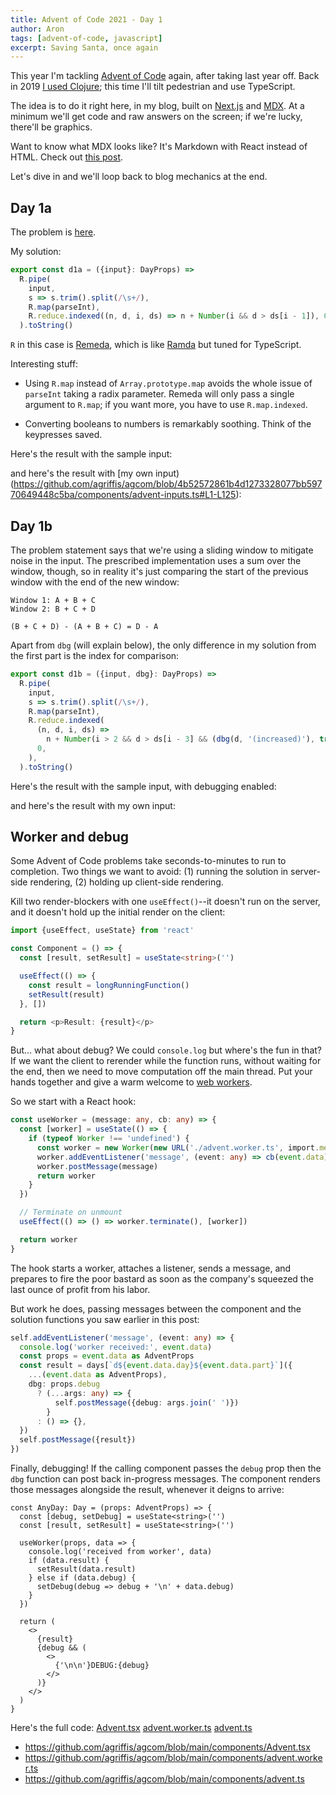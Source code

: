 ```yaml
---
title: Advent of Code 2021 - Day 1
author: Aron
tags: [advent-of-code, javascript]
excerpt: Saving Santa, once again
---
```


This year I'm tackling [Advent of Code](https://adventofcode.com/) again, after
taking last year off. Back in 2019 [I used
Clojure](https://github.com/agriffis/adventofcode2019); this time I'll tilt
pedestrian and use TypeScript.

The idea is to do it right here, in my blog, built on
[Next.js](https://nextjs.org/) and [MDX](https://mdxjs.com/). At a minimum we'll
get code and raw answers on the screen; if we're lucky, there'll be graphics.

Want to know what MDX looks like? It's Markdown with React instead of HTML.
Check out [this post](https://raw.githubusercontent.com/agriffis/agcom/main/content/2021-12-01-advent-of-code.mdx).

Let's dive in and we'll loop back to blog mechanics at the end.

## Day 1a

The problem is [here](https://adventofcode.com/2021/day/1).

My solution:

```typescript
export const d1a = ({input}: DayProps) =>
  R.pipe(
    input,
    s => s.trim().split(/\s+/),
    R.map(parseInt),
    R.reduce.indexed((n, d, i, ds) => n + Number(i && d > ds[i - 1]), 0),
  ).toString()
```

`R` in this case is [Remeda](https://remedajs.com/), which is like
[Ramda](https://ramdajs.com/) but tuned for TypeScript.

Interesting stuff:

- Using `R.map` instead of `Array.prototype.map` avoids the whole issue of
  `parseInt` taking a radix parameter. Remeda will only pass a single argument
  to `R.map`; if you want more, you have to use `R.map.indexed`.

- Converting booleans to numbers is remarkably soothing. Think of the keypresses
  saved.

Here's the result with the sample input:

<Advent day={1} part="a" input="199 200 208 210 200 207 240 269 260 263" />

and here's the result with [my own
input)(https://github.com/agriffis/agcom/blob/4b52572861b4d1273328077bb59770649448c5ba/components/advent-inputs.ts#L1-L125):

<Advent day={1} part="a" />

## Day 1b

The problem statement says that we're using a sliding window to mitigate noise
in the input. The prescribed implementation uses a sum over the window, though,
so in reality it's just comparing the start of the previous window with the end
of the new window:

```
Window 1: A + B + C
Window 2: B + C + D

(B + C + D) - (A + B + C) = D - A
```

Apart from `dbg` (will explain below), the only difference in my solution from
the first part is the index for comparison:

```typescript
export const d1b = ({input, dbg}: DayProps) =>
  R.pipe(
    input,
    s => s.trim().split(/\s+/),
    R.map(parseInt),
    R.reduce.indexed(
      (n, d, i, ds) =>
        n + Number(i > 2 && d > ds[i - 3] && (dbg(d, '(increased)'), true)),
      0,
    ),
  ).toString()
```

Here's the result with the sample input, with debugging enabled:

<Advent day={1} part="b" input="199 200 208 210 200 207 240 269 260 263" debug />

and here's the result with my own input:

<Advent day={1} part="b" />

## Worker and debug

Some Advent of Code problems take seconds-to-minutes to run to completion. Two
things we want to avoid: (1) running the solution in server-side rendering, (2)
holding up client-side rendering.

Kill two render-blockers with one `useEffect()`--it doesn't run on the server,
and it doesn't hold up the initial render on the client:

```typescript
import {useEffect, useState} from 'react'

const Component = () => {
  const [result, setResult] = useState<string>('')

  useEffect(() => {
    const result = longRunningFunction()
    setResult(result)
  }, [])

  return <p>Result: {result}</p>
}
```

But... what about debug? We could `console.log` but where's the fun in that?
If we want the client to rerender while the function runs, without waiting for
the end, then we need to move computation off the main thread. Put your hands
together and give a warm welcome to [web
workers](https://developer.mozilla.org/en-US/docs/Web/API/Web_Workers_API/Using_web_workers).

So we start with a React hook:

```typescript
const useWorker = (message: any, cb: any) => {
  const [worker] = useState(() => {
    if (typeof Worker !== 'undefined') {
      const worker = new Worker(new URL('./advent.worker.ts', import.meta.url))
      worker.addEventListener('message', (event: any) => cb(event.data))
      worker.postMessage(message)
      return worker
    }
  })

  // Terminate on unmount
  useEffect(() => () => worker.terminate(), [worker])

  return worker
}
```

The hook starts a worker, attaches a listener, sends a message, and prepares to
fire the poor bastard as soon as the company's squeezed the last ounce of profit
from his labor.

But work he does, passing messages between the component and the solution
functions you saw earlier in this post:

```typescript
self.addEventListener('message', (event: any) => {
  console.log('worker received:', event.data)
  const props = event.data as AdventProps
  const result = days[`d${event.data.day}${event.data.part}`]({
    ...(event.data as AdventProps),
    dbg: props.debug
      ? (...args: any) => {
          self.postMessage({debug: args.join(' ')})
        }
      : () => {},
  })
  self.postMessage({result})
})
```

Finally, debugging! If the calling component passes the `debug` prop then the
`dbg` function can post back in-progress messages. The component renders those
messages alongside the result, whenever it deigns to arrive:

```
const AnyDay: Day = (props: AdventProps) => {
  const [debug, setDebug] = useState<string>('')
  const [result, setResult] = useState<string>('')

  useWorker(props, data => {
    console.log('received from worker', data)
    if (data.result) {
      setResult(data.result)
    } else if (data.debug) {
      setDebug(debug => debug + '\n' + data.debug)
    }
  })

  return (
    <>
      {result}
      {debug && (
        <>
          {'\n\n'}DEBUG:{debug}
        </>
      )}
    </>
  )
}
```

Here's the full code:
[Advent.tsx](https://github.com/agriffis/agcom/blob/4b52572861b4d1273328077bb59770649448c5ba/components/Advent.tsx)
[advent.worker.ts](https://github.com/agriffis/agcom/blob/4b52572861b4d1273328077bb59770649448c5ba/components/advent.worker.ts)
[advent.ts](https://github.com/agriffis/agcom/blob/4b52572861b4d1273328077bb59770649448c5ba/components/advent.ts)

- https://github.com/agriffis/agcom/blob/main/components/Advent.tsx
- https://github.com/agriffis/agcom/blob/main/components/advent.worker.ts
- https://github.com/agriffis/agcom/blob/main/components/advent.ts
